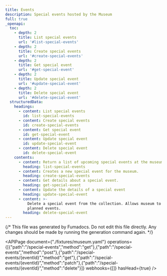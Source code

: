 ```yaml
---
title: Events
description: Special events hosted by the Museum
full: true
_openapi:
  toc:
    - depth: 2
      title: List special events
      url: '#list-special-events'
    - depth: 2
      title: Create special events
      url: '#create-special-events'
    - depth: 2
      title: Get special event
      url: '#get-special-event'
    - depth: 2
      title: Update special event
      url: '#update-special-event'
    - depth: 2
      title: Delete special event
      url: '#delete-special-event'
  structuredData:
    headings:
      - content: List special events
        id: list-special-events
      - content: Create special events
        id: create-special-events
      - content: Get special event
        id: get-special-event
      - content: Update special event
        id: update-special-event
      - content: Delete special event
        id: delete-special-event
    contents:
      - content: Return a list of upcoming special events at the museum.
        heading: list-special-events
      - content: Creates a new special event for the museum.
        heading: create-special-events
      - content: Get details about a special event.
        heading: get-special-event
      - content: Update the details of a special event
        heading: update-special-event
      - content: >-
          Delete a special event from the collection. Allows museum to cancel
          planned events.
        heading: delete-special-event
---
```


{/* This file was generated by Fumadocs.
Do not edit this file directly. Any changes should be made by running the generation command again. */}

<APIPage document={"./fixtures/museum.yaml"} operations={[{"path":"/special-events","method":"get"},{"path":"/special-events","method":"post"},{"path":"/special-events/{eventId}","method":"get"},{"path":"/special-events/{eventId}","method":"patch"},{"path":"/special-events/{eventId}","method":"delete"}]} webhooks={[]} hasHead={true} />